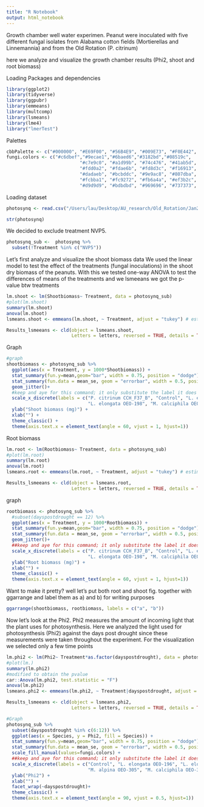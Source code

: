 ```yaml
---
title: "R Notebook"
output: html_notebook
---
```


Growth chamber well water experimen. Peanut were inoculated with five different fungal isolates from Alabama cotton fields (Mortierellas and Linnemannia) and from the Old Rotation (P. citrinum)

here we analyze and visualize the growth chamber results (Phi2, shoot and root biomass)

Loading Packages and dependencies
```r
library(ggplot2)
library(tidyverse)
library(ggpubr)
library(emmeans)
library(multcomp)
library(lsmeans)
library(lme4)
library("lmerTest")
```

Palettes 
```r
cbbPalette <- c("#000000", "#E69F00", "#56B4E9", "#009E73", "#F0E442", "#0072B2", "#D55E00", "#CC79A7")
fungi.colors <- c("#c6dbef","#9ecae1","#6baed6","#3182bd","#08519c",
                           "#c7e9c0", "#a1d99b", "#74c476", "#41ab5d", "#238b45", "#005a32",
                           "#fdd0a2", "#fdae6b", "#fd8d3c", "#f16913", "#d94801", "#8c2d04",
                           "#dadaeb", "#bcbddc", "#9e9ac8", "#807dba", "#6a51a3", "#4a1486",
                           "#fcbba1", "#fc9272", "#fb6a4a", "#ef3b2c", "#cb181d", "#99000d",
                           "#d9d9d9", "#bdbdbd", "#969696", "#737373", "#525252", "#252525")
```

Loading dataset
```r
photosynq <- read.csv("/Users/lau/Desktop/AU_research/Old_Rotation/Jan2022/Growthchamberexp/02.19.2023wellwaterGC/2023.04.05GrowthchamberWellH2Ophotosynq.csv", na.strings = "null")

str(photosynq)

```


We decided to exclude treatment NVP5.
```r
photosynq_sub <-  photosynq %>%
  subset(!Treatment %in% c("NVP5"))
```

Let's first analyze and visualize the shoot biomass data
We used the linear model to test the effect of the treatments (fungal inoculations) in the shoot dry biomass of the peanuts. With this we tested one-way ANOVA to test the differences of means of the treatments and we lsmeeans we got the p-value btw treatments
```r
lm.shoot <- lm(Shootbiomass~ Treatment, data = photosynq_sub)
#plot(lm.shoot)
summary(lm.shoot)
anova(lm.shoot)
lsmeans.shoot <- emmeans(lm.shoot, ~ Treatment, adjust = "tukey") # estimate lsmeans

Results_lsmeeans <- cld(object = lsmeans.shoot,
                        Letters = letters, reversed = TRUE, details = TRUE) # contrast with Tukey ajustment
```
Graph
```r
#graph
shootbiomass <- photosynq_sub %>%
  ggplot(aes(x = Treatment, y = 1000*Shootbiomass)) +
  stat_summary(fun.y=mean,geom="bar", width = 0.75, position = "dodge") +
  stat_summary(fun.data = mean_se, geom = "errorbar", width = 0.5, position = "dodge") +
  geom_jitter()+
  #keep and aye for this command; it only substitute the label it does not means that is the correct label for the bar.
  scale_x_discrete(labels = c("P. citrinum CCH_F37_B", "Control", "L. elongata OEO-196",
                              "L. elongata OEO-198", "M. calciphila OEO-304", "M. alpina OEO-305")) +
  ylab("Shoot biomass (mg)") +
  xlab("") +
  theme_classic() +
  theme(axis.text.x = element_text(angle = 60, vjust = 1, hjust=1))

```


Root biomass
```r
lm.root <- lm(Rootbiomass~ Treatment, data = photosynq_sub)
#plot(lm.root)
summary(lm.root)
anova(lm.root)
lsmeans.root <- emmeans(lm.root, ~ Treatment, adjust = "tukey") # estimate lsmeans

Results_lsmeeans <- cld(object = lsmeans.root,
                        Letters = letters, reversed = TRUE, details = TRUE) # contrast with Tukey ajustment
```
graph
```r
rootbiomass <- photosynq_sub %>%
  #subset(dayspostdrought == 12) %>%
  ggplot(aes(x = Treatment, y = 1000*Rootbiomass)) +
  stat_summary(fun.y=mean,geom="bar", width = 0.75, position = "dodge") +
  stat_summary(fun.data = mean_se, geom = "errorbar", width = 0.5, position = "dodge") +
  geom_jitter()+
  ##keep and aye for this command; it only substitute the label it does not means that is the correct label for the bar.
  scale_x_discrete(labels = c("P. citrinum CCH_F37_B", "Control", "L. elongata OEO-196",
                              "L. elongata OEO-198", "M. calciphila OEO-304", "M. alpina OEO-305")) +
  ylab("Root biomass (mg)") +
  xlab("") +
  theme_classic() +
  theme(axis.text.x = element_text(angle = 60, vjust = 1, hjust=1))
```

Want to make it pretty? well let's put both root and shoot fig. together with ggarrange and label them as a) and b) for writing purposes 
```r
ggarrange(shootbiomass, rootbiomass, labels = c("a", "b"))
```

Now let's look at the Phi2. Phi2 measures the amount of incoming light that the plant uses for photosynthesis.
Here we analyzed the light used for photosynthesis (Phi2) against the days post drought since these measurements were taken throughout the experiment.
For the visualization we selected only a few time points
```r
lm.phi2 <- lm(Phi2~ Treatment*as.factor(dayspostdrought), data = photosynq_sub)
#plot(lm.)
summary(lm.phi2)
#modified to obtain the pvalue
car::Anova(lm.phi2, test.statistic = "F")
anova(lm.phi2)
lsmeans.phi2 <- emmeans(lm.phi2, ~ Treatment|dayspostdrought, adjust = "tukey") # estimate lsmeans

Results_lsmeeans <- cld(object = lsmeans.phi2,
                        Letters = letters, reversed = TRUE, details = TRUE) # contrast with Tukey ajustment

#Graph
photosynq_sub %>%
  subset(dayspostdrought %in% c(6:12)) %>%
  ggplot(aes(x = Species, y = Phi2, fill = Species)) +
  stat_summary(fun.y=mean,geom="bar", width = 0.75, position = "dodge") +
  stat_summary(fun.data = mean_se, geom = "errorbar", width = 0.5, position = "dodge") +
  scale_fill_manual(values=fungi.colors) +
  ##keep and aye for this command; it only substitute the label it does not means that is the correct label for the bar.
  scale_x_discrete(labels = c("Control", "L. elongata OEO-196", "L. elongata OEO-198",
                              "M. alpina OEO-305", "M. calciphila OEO-304","P. citrinum CCH_F37_B")) +
  ylab("Phi2") +
  xlab("") +
  facet_wrap(~dayspostdrought)+
  theme_classic() +
  theme(axis.text.x = element_text(angle = 90, vjust = 0.5, hjust=1))
```



































































































































































